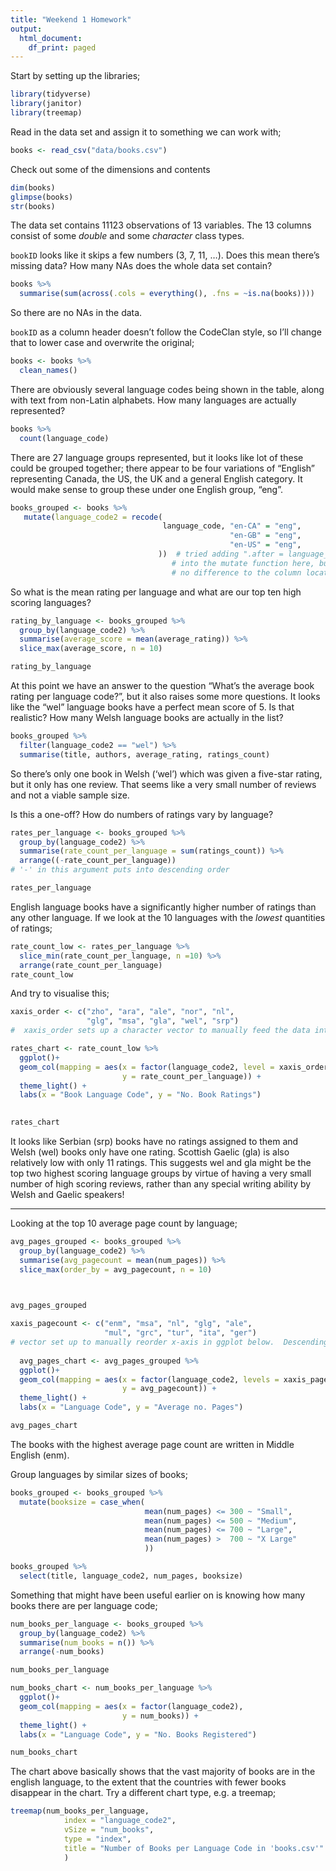 ```yaml
---
title: "Weekend 1 Homework"
output:
  html_document:
    df_print: paged
---
```



Start by setting up the libraries;

```r
library(tidyverse)
library(janitor)
library(treemap)

```

Read in the data set and assign it to something we can work with;

```r
books <- read_csv("data/books.csv")
```

Check out some of the dimensions and contents


```r

dim(books)
glimpse(books)
str(books)

```

The data set contains 11123 observations of 13 variables.  The 13 columns consist of some *double* and some *character* class types.

`bookID` looks like it skips a few numbers (3, 7, 11, ...).  Does this mean there's missing data?  How many NAs does the whole data set contain?



```r
books %>% 
  summarise(sum(across(.cols = everything(), .fns = ~is.na(books))))
```

So there are no NAs in the data.  

`bookID` as a column header doesn't follow the CodeClan style, so I'll change that to lower case and overwrite the original;

```r
books <- books %>% 
  clean_names()
```


There are obviously several language codes being shown in the table, along with text from non-Latin alphabets.  How many languages are actually represented?

```r
books %>% 
  count(language_code)

```

There are 27 language groups represented, but it looks like lot of these could be grouped together; there appear to be four variations of "English" representing Canada, the US, the UK and a general English category.  It would make sense to group these under one English group, "eng".


```r
books_grouped <- books %>% 
   mutate(language_code2 = recode(
                                  language_code, "en-CA" = "eng", 
                                                 "en-GB" = "eng",
                                                 "en-US" = "eng",
                                 ))  # tried adding ".after = language_code" 
                                    # into the mutate function here, but it made 
                                    # no difference to the column location...?

```


So what is the mean rating per language and what are our top ten high scoring languages?


```r

rating_by_language <- books_grouped %>% 
  group_by(language_code2) %>% 
  summarise(average_score = mean(average_rating)) %>% 
  slice_max(average_score, n = 10)

rating_by_language

```

At this point we have an answer to the question "What's the average book rating per language code?", but it also raises some more questions.  It looks like the "wel" language books have a perfect mean score of 5.  Is that realistic?  How many Welsh language books are actually in the list?

```r
books_grouped %>% 
  filter(language_code2 == "wel") %>% 
  summarise(title, authors, average_rating, ratings_count)
```


So there's only one book in Welsh ('wel') which was given a five-star rating, but it only has one review.  That seems like a very small number of reviews and not a viable sample size.

Is this a one-off?  How do numbers of ratings vary by language?

```r
rates_per_language <- books_grouped %>% 
  group_by(language_code2) %>% 
  summarise(rate_count_per_language = sum(ratings_count)) %>% 
  arrange((-rate_count_per_language)) 
# '-' in this argument puts into descending order

rates_per_language

```
English language books have a significantly higher number of ratings than any other language.  If we look at the 10 languages with the *lowest* quantities of ratings;

```r
rate_count_low <- rates_per_language %>% 
  slice_min(rate_count_per_language, n =10) %>% 
  arrange(rate_count_per_language)
rate_count_low
```


And try to visualise this;

```r
xaxis_order <- c("zho", "ara", "ale", "nor", "nl", 
                 "glg", "msa", "gla", "wel", "srp")
#  xaxis_order sets up a character vector to manually feed the data into ggplot in the order I want, rather than the default alphabetical order.  Is there a more concise way to do this within ggplot?

rates_chart <- rate_count_low %>% 
  ggplot()+
  geom_col(mapping = aes(x = factor(language_code2, level = xaxis_order), 
                         y = rate_count_per_language)) + 
  theme_light() +
  labs(x = "Book Language Code", y = "No. Book Ratings")
  

rates_chart
```
It looks like Serbian (srp) books have no ratings assigned to them and Welsh (wel) books only have one rating.  Scottish Gaelic (gla) is also relatively low with only 11 ratings.  This suggests wel and gla might be the top two highest scoring language groups by virtue of having a very small number of high scoring reviews, rather than any special writing ability by Welsh and Gaelic speakers!

---------------------------------------------------------------------------------

Looking at the top 10 average page count by language;

```r
avg_pages_grouped <- books_grouped %>% 
  group_by(language_code2) %>% 
  summarise(avg_pagecount = mean(num_pages)) %>% 
  slice_max(order_by = avg_pagecount, n = 10)

   

avg_pages_grouped
```


```r
xaxis_pagecount <- c("enm", "msa", "nl", "glg", "ale", 
                     "mul", "grc", "tur", "ita", "ger")
# vector set up to manually reorder x-axis in ggplot below.  Descending order of data, rather than alphabetical order.
  
  avg_pages_chart <- avg_pages_grouped %>% 
  ggplot()+
  geom_col(mapping = aes(x = factor(language_code2, levels = xaxis_pagecount), 
                         y = avg_pagecount)) + 
  theme_light() +
  labs(x = "Language Code", y = "Average no. Pages")

avg_pages_chart
```

The books with the highest average page count are written in Middle English (enm).

Group languages by similar sizes of books;

```r

books_grouped <- books_grouped %>% 
  mutate(booksize = case_when(
                              mean(num_pages) <= 300 ~ "Small",
                              mean(num_pages) <= 500 ~ "Medium",
                              mean(num_pages) <= 700 ~ "Large",
                              mean(num_pages) >  700 ~ "X Large"
                              ))

books_grouped %>% 
  select(title, language_code2, num_pages, booksize)


```
Something that might have been useful earlier on is knowing how many books there are per language code;

```r
num_books_per_language <- books_grouped %>% 
  group_by(language_code2) %>% 
  summarise(num_books = n()) %>% 
  arrange(-num_books)

num_books_per_language

```


```r
num_books_chart <- num_books_per_language %>% 
  ggplot()+
  geom_col(mapping = aes(x = factor(language_code2), 
                         y = num_books)) + 
  theme_light() +
  labs(x = "Language Code", y = "No. Books Registered")

num_books_chart
```
The chart above basically shows that the vast majority of books are in the english language, to the extent that the countries with fewer books disappear in the chart.  Try a different chart type, e.g. a treemap;

```r

treemap(num_books_per_language,
            index = "language_code2",
            vSize = "num_books",
            type = "index",
            title = "Number of Books per Language Code in 'books.csv'"
            )
```


